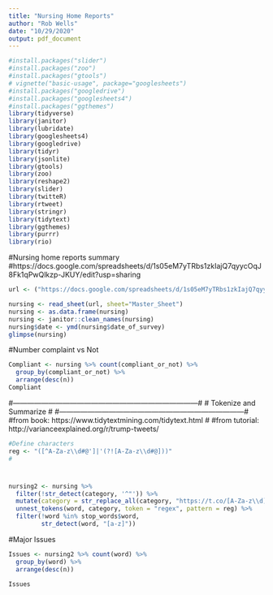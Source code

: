```yaml
---
title: "Nursing Home Reports"
author: "Rob Wells"
date: "10/29/2020"
output: pdf_document
---
```


```r
#install.packages("slider")
#install.packages("zoo")
#install.packages("gtools")
# vignette("basic-usage", package="googlesheets")
#install.packages("googledrive")
#install.packages("googlesheets4")
#install.packages("ggthemes")
library(tidyverse)
library(janitor)
library(lubridate)
library(googlesheets4)
library(googledrive)
library(tidyr)
library(jsonlite)
library(gtools)
library(zoo)  
library(reshape2)
library(slider)
library(twitteR)
library(rtweet)
library(stringr)
library(tidytext)
library(ggthemes) 
library(purrr)
library(rio)

```

#Nursing home reports summary
#https://docs.google.com/spreadsheets/d/1s05eM7yTRbs1zkIajQ7qyycOqJ8Fk1qPwQlkzp-JKUY/edit?usp=sharing
```r
url <- ("https://docs.google.com/spreadsheets/d/1s05eM7yTRbs1zkIajQ7qyycOqJ8Fk1qPwQlkzp-JKUY/edit?usp=sharing")

nursing <- read_sheet(url, sheet="Master_Sheet")
nursing <- as.data.frame(nursing)
nursing <- janitor::clean_names(nursing)
nursing$date <- ymd(nursing$date_of_survey)
glimpse(nursing)
```

#Number complaint vs Not
```r
Compliant <- nursing %>% count(compliant_or_not) %>% 
  group_by(compliant_or_not) %>% 
  arrange(desc(n))
Compliant
```

#------------------------------------------------------------------------------#
#                      Tokenize and Summarize                                  #
#------------------------------------------------------------------------------#
#from book: https://www.tidytextmining.com/tidytext.html #
#from tutorial: http://varianceexplained.org/r/trump-tweets/
```r
#Define characters
reg <- "([^A-Za-z\\d#@']|'(?![A-Za-z\\d#@]))"
#
```
#
```r
nursing2 <- nursing %>%
  filter(!str_detect(category, '^"')) %>%
  mutate(category = str_replace_all(category, "https://t.co/[A-Za-z\\d]+|&amp;", "")) %>%
  unnest_tokens(word, category, token = "regex", pattern = reg) %>%
  filter(!word %in% stop_words$word,
         str_detect(word, "[a-z]"))
```

#Major Issues
```r
Issues <- nursing2 %>% count(word) %>% 
  group_by(word) %>% 
  arrange(desc(n))

Issues
```

